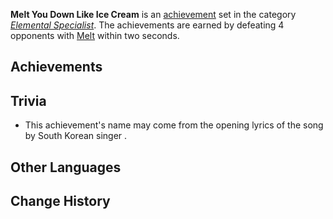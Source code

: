 {{Achievement Set Infobox
|title        = 
|primogems    = {{Achievement/Primogems|Melt You Down Like Ice Cream}}
|total        = {{Achievement/Total|Melt You Down Like Ice Cream}}
|category     = Elemental Specialist
}}
'''Melt You Down Like Ice Cream''' is an [[achievement]] set in the category ''[[Elemental Specialist]]''. The achievements are earned by defeating 4 opponents with [[Melt]] within two seconds.

==Achievements==
{{Achievements by Category Table|Melt You Down Like Ice Cream}}
<!--
==Notes==
-->
==Trivia==
* This achievement's name may come from the opening lyrics of the song {{w|Ice Cream (Hyuna song)|Ice Cream}} by South Korean singer {{w|Hyuna}}.

==Other Languages==
{{Other Languages
|en      = Melt You Down Like Ice Cream
|zhs     = …必须毁灭两次
|zhs_rm  = ...Bìxū Huǐmiè Liǎng Cì
|zht     = …必須毀滅兩次
|zht_rm  = ...Bìxū Huǐmiè Liǎng Cì
|zh_tl   = ...Must Be Destroyed Twice
|ja      = …2回壊さないと
|ja_rm   = ...Nikai Kowasanai to
|ja_tl   = 
|ko      = …파멸시키고 말겠어
|ko_rm   = 
|ko_tl   = 
|es      = ¡Hay que acabar con ellos dos veces!
|es_tl   = 
|fr      = Complètement fondus
|fr_tl   = Completely Melted
|ru      = Двойное оттаивание
|ru_tl   = 
|th      = ...ทำลายให้วอดวาย
|th_rm   = 
|th_tl   = 
|vi      = ...Nhất định phải hủy 2 lần
|vi_tl   = 
|de      = Vernichtung mal zwei
|de_tl   = Annihilation Times Two
|id      = Meleleh Seperti Es Krim
|id_tl   = Melt Like Ice Cream
|pt      = Temos que acabar com eles de uma vez por todas!
|pt_tl   = 
}}

==Change History==
{{Change History|1.0}}
<!--
==References==
{{Reflist}}
-->